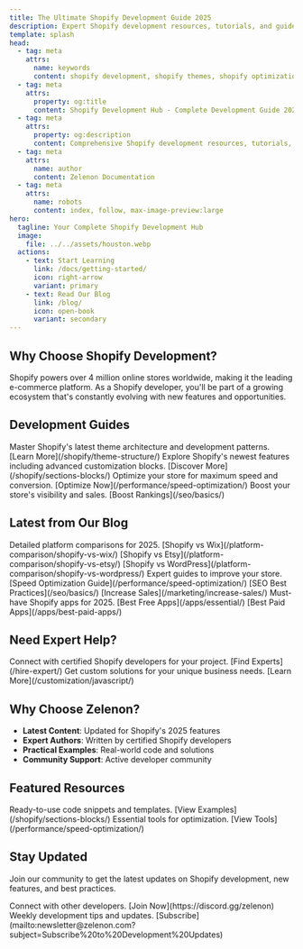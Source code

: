 ```yaml
---
title: The Ultimate Shopify Development Guide 2025
description: Expert Shopify development resources, tutorials, and guides. Learn theme development, optimization, and best practices from industry experts.
template: splash
head:
  - tag: meta
    attrs:
      name: keywords
      content: shopify development, shopify themes, shopify optimization, ecommerce development, shopify 2025
  - tag: meta
    attrs:
      property: og:title
      content: Shopify Development Hub - Complete Development Guide 2025
  - tag: meta
    attrs:
      property: og:description
      content: Comprehensive Shopify development resources, tutorials, and guides. Master theme development, optimization, and best practices.
  - tag: meta
    attrs:
      name: author
      content: Zelenon Documentation
  - tag: meta
    attrs:
      name: robots
      content: index, follow, max-image-preview:large
hero:
  tagline: Your Complete Shopify Development Hub
  image:
    file: ../../assets/houston.webp
  actions:
    - text: Start Learning
      link: /docs/getting-started/
      icon: right-arrow
      variant: primary
    - text: Read Our Blog
      link: /blog/
      icon: open-book
      variant: secondary
---
```



## Why Choose Shopify Development?

Shopify powers over 4 million online stores worldwide, making it the leading e-commerce platform. As a Shopify developer, you'll be part of a growing ecosystem that's constantly evolving with new features and opportunities.

## Development Guides

<CardGrid stagger>
  <Card title="Theme Architecture" icon="document">
    Master Shopify's latest theme architecture and development patterns.
    [Learn More](/shopify/theme-structure/)
  </Card>
  <Card title="Latest Features" icon="rocket">
    Explore Shopify's newest features including advanced customization blocks.
    [Discover More](/shopify/sections-blocks/)
  </Card>
  <Card title="Performance" icon="sparkles">
    Optimize your store for maximum speed and conversion.
    [Optimize Now](/performance/speed-optimization/)
  </Card>
  <Card title="SEO & Marketing" icon="magnifier">
    Boost your store's visibility and sales.
    [Boost Rankings](/seo/basics/)
  </Card>
</CardGrid>

## Latest from Our Blog

<CardGrid>
  <Card title="Platform Comparisons" icon="compare">
    Detailed platform comparisons for 2025.
    [Shopify vs Wix](/platform-comparison/shopify-vs-wix/)
    [Shopify vs Etsy](/platform-comparison/shopify-vs-etsy/)
    [Shopify vs WordPress](/platform-comparison/shopify-vs-wordpress/)
  </Card>
  <Card title="Store Optimization" icon="rocket">
    Expert guides to improve your store.
    [Speed Optimization Guide](/performance/speed-optimization/)
    [SEO Best Practices](/seo/basics/)
    [Increase Sales](/marketing/increase-sales/)
  </Card>
  <Card title="Essential Apps" icon="puzzle">
    Must-have Shopify apps for 2025.
    [Best Free Apps](/apps/essential/)
    [Best Paid Apps](/apps/best-paid-apps/)
  </Card>
</CardGrid>

## Need Expert Help?

<CardGrid>
  <Card title="Hire a Shopify Expert" icon="person">
    Connect with certified Shopify developers for your project.
    [Find Experts](/hire-expert/)
  </Card>
  <Card title="Custom Development" icon="setting">
    Get custom solutions for your unique business needs.
    [Learn More](/customization/javascript/)
  </Card>
</CardGrid>

## Why Choose Zelenon?

- **Latest Content**: Updated for Shopify's 2025 features
- **Expert Authors**: Written by certified Shopify developers
- **Practical Examples**: Real-world code and solutions
- **Community Support**: Active developer community

## Featured Resources

<CardGrid>
  <Card title="Code Examples" icon="github">
    Ready-to-use code snippets and templates.
    [View Examples](/shopify/sections-blocks/)
  </Card>
  <Card title="Performance Tools" icon="gauge">
    Essential tools for optimization.
    [View Tools](/performance/speed-optimization/)
  </Card>
</CardGrid>

## Stay Updated

Join our community to get the latest updates on Shopify development, new features, and best practices.

<CardGrid>
  <Card title="Join Discord" icon="discord">
    Connect with other developers.
    [Join Now](https://discord.gg/zelenon)
  </Card>
  <Card title="Newsletter" icon="mail">
    Weekly development tips and updates.
    [Subscribe](mailto:newsletter@zelenon.com?subject=Subscribe%20to%20Development%20Updates)
  </Card>
</CardGrid>
